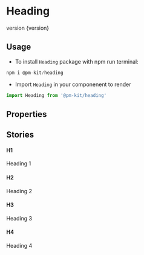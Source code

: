 
<Meta title="Design System|Heading" componenent={Heading} />

# Heading
<Subtitle>
version {version}
</Subtitle>

## Usage
* To install `Heading` package with npm run terminal:

```jsx
npm i @pm-kit/heading
```
* Import `Heading` in your componenent to render

```jsx
import Heading from '@pm-kit/heading'
```

## Properties 

<Props of={Heading} />

## Stories

#### H1
<Preview>
<Story name="h1">
  <Heading tag="h1" level="h1">
    Heading 1
  </Heading>
</Story>
</Preview>

#### H2
<Preview>
<Story name="h2">
  <Heading level="h2" tag="h2">
    Heading 2
  </Heading>
</Story>
</Preview>

#### H3
<Preview>
<Story name="h3">
  <Heading level="h3" tag="h3">
    Heading 3
  </Heading>
</Story>
</Preview>

#### H4
<Preview>
<Story name="h4">
  <Heading level="h4" tag="h4">
    Heading 4
  </Heading>
</Story>
</Preview>
